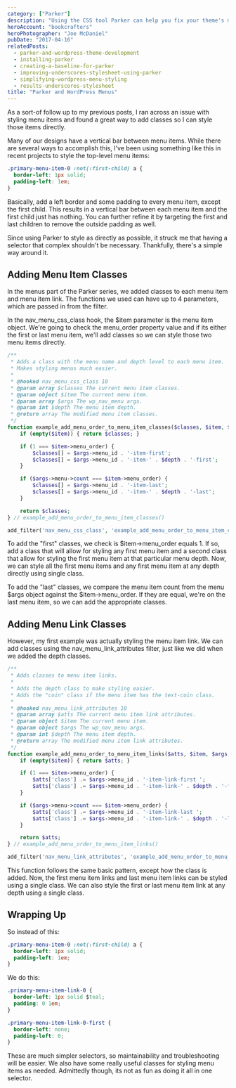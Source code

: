 ```yaml
---
category: ["Parker"]
description: "Using the CSS tool Parker can help you fix your theme's menu styling. Learn the filters you'll need to make your WordPress menu styling simpler."
heroAccount: "bookcrafters"
heroPhotographer: "Joe McDaniel"
pubDate: "2017-04-16"
relatedPosts:
  - parker-and-wordpress-theme-development
  - installing-parker
  - creating-a-baseline-for-parker
  - improving-underscores-stylesheet-using-parker
  - simplifying-wordpress-menu-styling
  - results-underscores-stylesheet
title: "Parker and WordPress Menus"
---
```


As a sort-of follow up to my previous posts, I ran across an issue with styling menu items and found a great way to add classes so I can style those items directly.

Many of our designs have a vertical bar between menu items. While there are several ways to accomplish this, I've been using something like this in recent projects to style the top-level menu items:

```css
.primary-menu-item-0 :not(:first-child) a {
  border-left: 1px solid;
  padding-left: 1em;
}
```

Basically, add a left border and some padding to every menu item, except the first child. This results in a vertical bar between each menu item and the first child just has nothing. You can further refine it by targeting the first and last children to remove the outside padding as well.

Since using Parker to style as directly as possible, it struck me that having a selector that complex shouldn't be necessary. Thankfully, there's a simple way around it.

## Adding Menu Item Classes

In the menus part of the Parker series, we added classes to each menu item and menu item link. The functions we used can have up to 4 parameters, which are passed in from the filter.

In the nav_menu_css_class hook, the $item parameter is the menu item object. We're going to check the menu_order property value and if its either the first or last menu item, we'll add classes so we can style those two menu items directly.

```php
/**
 * Adds a class with the menu name and depth level to each menu item.
 * Makes styling menus much easier.
 *
 * @hooked nav_menu_css_class 10
 * @param array $classes The current menu item classes.
 * @param object $item The current menu item.
 * @param array $args The wp_nav_menu args.
 * @param int $depth The menu item depth.
 * @return array The modified menu item classes.
 */
function example_add_menu_order_to_menu_item_classes($classes, $item, $args, $depth) {
    if (empty($item)) { return $classes; }

    if (1 === $item->menu_order) {
        $classes[] = $args->menu_id . '-item-first';
        $classes[] = $args->menu_id . '-item-' . $depth . '-first';
    }

    if ($args->menu->count === $item->menu_order) {
        $classes[] = $args->menu_id . '-item-last';
        $classes[] = $args->menu_id . '-item-' . $depth . '-last';
    }

    return $classes;
} // example_add_menu_order_to_menu_item_classes()

add_filter('nav_menu_css_class', 'example_add_menu_order_to_menu_item_classes', 10, 4);
```

To add the "first" classes, we check is $item->menu_order equals 1. If so, add a class that will allow for styling any first menu item and a second class that allow for styling the first menu item at that particular menu depth. Now, we can style all the first menu items and any first menu item at any depth directly using single class.

To add the "last" classes, we compare the menu item count from the menu $args object against the $item->menu_order. If they are equal, we're on the last menu item, so we can add the appropriate classes.

## Adding Menu Link Classes

However, my first example was actually styling the menu item link. We can add classes using the nav_menu_link_attributes filter, just like we did when we added the depth classes.

```php
/**
 * Adds classes to menu item links.
 *
 * Adds the depth class to make styling easier.
 * Adds the "coin" class if the menu item has the text-coin class.
 *
 * @hooked nav_menu_link_attributes 10
 * @param array $atts The current menu item link attributes.
 * @param object $item The current menu item.
 * @param object $args The wp_nav_menu args.
 * @param int $depth The menu item depth.
 * @return array The modified menu item link attributes.
 */
function example_add_menu_order_to_menu_item_links($atts, $item, $args, $depth) {
    if (empty($item)) { return $atts; }

    if (1 === $item->menu_order) {
        $atts['class'] .= $args->menu_id . '-item-link-first ';
        $atts['class'] .= $args->menu_id . '-item-link-' . $depth . '-first ';
    }

    if ($args->menu->count === $item->menu_order) {
        $atts['class'] .= $args->menu_id . '-item-link-last ';
        $atts['class'] .= $args->menu_id . '-item-link-' . $depth . '-last ';
    }

    return $atts;
} // example_add_menu_order_to_menu_item_links()

add_filter('nav_menu_link_attributes', 'example_add_menu_order_to_menu_item_links', 10, 4);
```

This function follows the same basic pattern, except how the class is added. Now, the first menu item links and last menu item links can be styled using a single class. We can also style the first or last menu item link at any depth using a single class.

## Wrapping Up

So instead of this:

```css
.primary-menu-item-0 :not(:first-child) a {
  border-left: 1px solid;
  padding-left: 1em;
}
```

We do this:

```css
.primary-menu-item-link-0 {
  border-left: 1px solid $teal;
  padding: 0 1em;
}

.primary-menu-item-link-0-first {
  border-left: none;
  padding-left: 0;
}
```

These are much simpler selectors, so maintainability and troubleshooting will be easier. We also have some really useful classes for styling menu items as needed. Admittedly though, its not as fun as doing it all in one selector.
